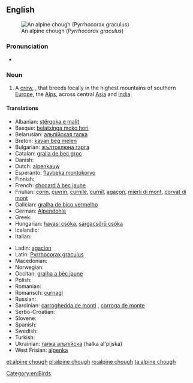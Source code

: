 ==English==
{{wikipedia}}
[[File:Alpine Chough.jpg|thumb|An alpine chough (''Pyrrhocorax graculus'')]]
===Pronunciation===
* {{IPA|/ˈalpaɪnˈtʃʌf/}}

===Noun===
{{en-noun|head=[[alpine]] [[chough]]}}

# A [[crow]], {{taxlink|Pyrrhocorax graculus|species}}, that breeds locally in the highest mountains of southern [[Europe]], the [[Alps]], across central [[Asia]] and [[India]].

====Translations====
{{trans-top|alpine chough}}
* Albanian: [[stërqoka e malit]]
* Basque: [[belatxinga moko hori]]
* Belarusian: [[альпiйская галка]] {{g|f}}
* Breton: [[kavan beg melen]]
* Bulgarian: [[жълтоклюна гарга]] {{g|f}}
* Catalan: [[gralla de bec groc]] {{g|f}}
* Danish: {{t|da|alpeallike|c}}
* Dutch: [[alpenkauw]] {{g|m}}
* Esperanto: [[flavbeka montokorvo]]
* Finnish: {{t+|fi|alppinaakka}}
* French: [[chocard à bec jaune]] {{g|m}}
* Friulian: [[çorin]], [[çuvrin]], [[curnile]], [[curnîl]], [[agaçon]], [[mierli di mont]], [[corvat di mont]]
* Galician: [[gralha de bico vermelho]] {{g|f}}
* German: [[Alpendohle]] {{g|f}}
* Greek: {{t|el|κιτρινοκαλιακούδα|tr=kitrinokaliakouda|f}}
* Hungarian: [[havasi csóka]], [[sárgacsőrű csóka]]
* Icelandic: {{t|is|fjallkorpungur}}
* Italian: {{t|it|gracchio alpino|m}}
{{trans-mid}}
* Ladin: [[agacion]]
* Latin: [[Pyrrhocorax graculus]] {{g|m}}
* Macedonian: {{t|mk|гaлкa|tr=galka|f}}
* Norwegian: {{t|no|alpekaie}}
* Occitan: [[gralha a bèc jaune]] {{g|f}}
* Polish: {{t|pl|wieszczek|m}}
* Romanian: {{t|ro|stăncuță alpină|f}}
* Romansch: [[curnagl]]
* Russian: {{t|ru|альпийская галка|f|tr=al’píjskaja gálka}}
* Sardinian: [[carroghedda de monti]] {{g|f}}, [[corroga de monte]] {{g|f}}
* Serbo-Croatian: {{t|sh|жутокљуна галица|f|tr=[[žutokljuna galica]]|sc=Cyrl}}
* Slovene: {{t|sl|planinska kavka|f}}
* Spanish: {{t|es|chova piquigualda|f}}
* Swedish: {{t|sv|alpkaja|c}}
* Turkish: {{t+|tr|sarı gagalı dağ kargası}}
* Ukrainian: [[галка альпiйска]] (halka al'pijska) {{g|f}}
* West Frisian: [[alpenka]]
{{trans-bottom}}

[[Category:en:Birds]]

[[et:alpine chough]]
[[pl:alpine chough]]
[[ro:alpine chough]]
[[ta:alpine chough]]